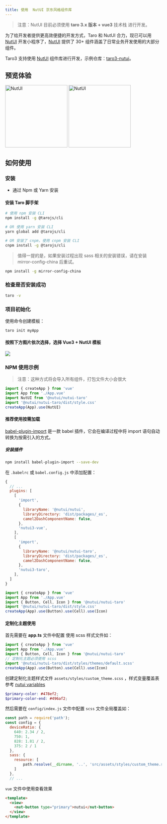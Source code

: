 ```yaml
---
title: 使用  NutUI 京东风格组件库
---
```


> 注意：NutUI 目前必须使用 **taro 3.x 版本 + vue3** 技术栈 进行开发。

为了给开发者提供更高效便捷的开发方式，Taro 和 NutUI 合力，现已可以用 [NutUI](https://nutui.jd.com/#/starttaro) 开发小程序了，[NutUI](https://nutui.jd.com/#/starttaro) 提供了 30+ 组件涵盖了日常业务开发使用的大部分组件。

Taro3 支持使用 [NutUI](https://nutui.jd.com/#/starttaro) 组件库进行开发，示例仓库：[taro3-nutui](https://github.com/jdf2e/nutui-demo/tree/master/taro)。

## 预览体验

<img
  src="https://img12.360buyimg.com/imagetools/jfs/t1/162421/39/13392/9425/6052ea60E592310a9/264bdff23ef5fe95.png"
  width="200"
  alt="NutUI"
/>
<img src="https://storage.360buyimg.com/jdc-article/gh_f2231eb941be_258.jpg" width="200" alt="NutUI" />

## 如何使用

### 安装

- 通过 Npm 或 Yarn 安装

#### 安装 Taro 脚手架

```bash
# 使用 npm 安装 CLI
npm install -g @tarojs/cli

# OR 使用 yarn 安装 CLI
yarn global add @tarojs/cli

# OR 安装了 cnpm，使用 cnpm 安装 CLI
cnpm install -g @tarojs/cli
```

> 值得一提的是，如果安装过程出现 sass 相关的安装错误，请在安装 mirror-config-china 后重试。

```bash
npm install -g mirror-config-china
```

### 检查是否安装成功

```bash
taro -v
```

### 项目初始化

使用命令创建模板：

```bash
taro init myApp
```

#### 按照下方图片依次选择，选择 Vue3 + NutUI 模板

<img src="https://storage.360buyimg.com/jdc-article/taro.jpg" />

### NPM 使用示例

> 注意：这种方式将会导入所有组件，打包文件大小会很大

```javascript
import { createApp } from 'vue'
import App from './App.vue'
import NutUI from '@nutui/nutui-taro'
import '@nutui/nutui-taro/dist/style.css'
createApp(App).use(NutUI)
```

#### 推荐使用按需加载

[babel-plugin-import](https://github.com/ant-design/babel-plugin-import) 是一款 babel 插件，它会在编译过程中将 import 语句自动转换为按需引入的方式。

##### 安装插件

```bash
npm install babel-plugin-import --save-dev
```

在 `.babelrc` 或 `babel.config.js` 中添加配置：

```javascript
{
  // ...
  plugins: [
    [
      'import',
      {
        libraryName: '@nutui/nutui',
        libraryDirectory: 'dist/packages/_es',
        camel2DashComponentName: false,
      },
      'nutui3-vue',
    ],
    [
      'import',
      {
        libraryName: '@nutui/nutui-taro',
        libraryDirectory: 'dist/packages/_es',
        camel2DashComponentName: false,
      },
      'nutui3-taro',
    ],
  ]
}
```

```javascript
import { createApp } from 'vue'
import App from './App.vue'
import { Button, Cell, Icon } from '@nutui/nutui-taro'
import '@nutui/nutui-taro/dist/style.css'
createApp(App).use(Button).use(Cell).use(Icon)
```

#### 定制化主题使用

首先需要在 **app.ts** 文件中配置 使用 scss 样式文件如：

```javascript
import { createApp } from 'vue'
import App from './App.vue'
import { Button, Cell, Icon } from '@nutui/nutui-taro'
// 定制化主题必须使用 scss
import '@nutui/nutui-taro/dist/styles/themes/default.scss'
createApp(App).use(Button).use(Cell).use(Icon)
```

创建定制化主题样式文件 `assets/styles/custom_theme.scss` ，样式变量覆盖表参考 [nutui variables](https://github.com/jdf2e/nutui/blob/next/src/packages/styles/variables.scss)

```scss
$primary-color: #478ef2;
$primary-color-end: #496af2;
```

然后需要在 `config/index.js` 文件中配置 `scss` 文件全局覆盖如：

```javascript
const path = require('path');
const config = {
  deviceRatio: {
    640: 2.34 / 2,
    750: 1,
    828: 1.81 / 2,
    375: 2 / 1
  },
  sass: {
    resource: [
        path.resolve(__dirname, '..', 'src/assets/styles/custom_theme.scss')
    ]
  },
  // ...
```

`vue` 文件中使用查看效果

```html
<template>
  <view>
    <nut-button type="primary">nutui</nut-button>
  </view>
</template>
```
